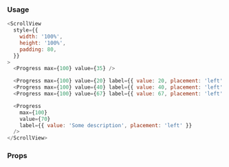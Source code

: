 ### Usage

```javascript type=expo
<ScrollView
  style={{
    width: '100%',
    height: '100%',
    padding: 80,
  }}
>
  <Progress max={100} value={35} />

  <Progress max={100} value={20} label={{ value: 20, placement: 'left' }} />
  <Progress max={100} value={40} label={{ value: 40, placement: 'left' }} />
  <Progress max={100} value={67} label={{ value: 67, placement: 'left' }} />

  <Progress
    max={100}
    value={70}
    label={{ value: 'Some description', placement: 'left' }}
  />
</ScrollView>
```

### Props

<PropsTable component="Progress" platform="native" />
